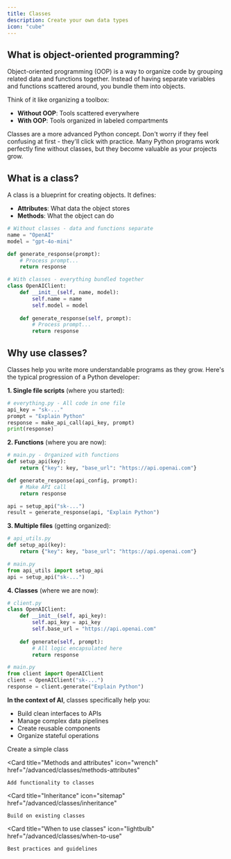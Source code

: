 ```yaml
---
title: Classes
description: Create your own data types
icon: "cube"
---
```


## What is object-oriented programming?

Object-oriented programming (OOP) is a way to organize code by grouping related data and functions together. Instead of having separate variables and functions scattered around, you bundle them into objects.

Think of it like organizing a toolbox:
- **Without OOP**: Tools scattered everywhere
- **With OOP**: Tools organized in labeled compartments

<Note>
  Classes are a more advanced Python concept. Don't worry if they feel confusing at first - they'll click with practice. Many Python programs work perfectly fine without classes, but they become valuable as your projects grow.
</Note>

## What is a class?

A class is a blueprint for creating objects. It defines:
- **Attributes**: What data the object stores
- **Methods**: What the object can do

```python
# Without classes - data and functions separate
name = "OpenAI"
model = "gpt-4o-mini"

def generate_response(prompt):
    # Process prompt...
    return response

# With classes - everything bundled together
class OpenAIClient:
    def __init__(self, name, model):
        self.name = name
        self.model = model
    
    def generate_response(self, prompt):
        # Process prompt...
        return response
```

## Why use classes?

Classes help you write more understandable programs as they grow. Here's the typical progression of a Python developer:

**1. Single file scripts** (where you started):
```python
# everything.py - All code in one file
api_key = "sk-..."
prompt = "Explain Python"
response = make_api_call(api_key, prompt)
print(response)
```

**2. Functions** (where you are now):
```python
# main.py - Organized with functions
def setup_api(key):
    return {"key": key, "base_url": "https://api.openai.com"}

def generate_response(api_config, prompt):
    # Make API call
    return response

api = setup_api("sk-...")
result = generate_response(api, "Explain Python")
```

**3. Multiple files** (getting organized):
```python
# api_utils.py
def setup_api(key):
    return {"key": key, "base_url": "https://api.openai.com"}

# main.py
from api_utils import setup_api
api = setup_api("sk-...")
```

**4. Classes** (where we are now):
```python
# client.py
class OpenAIClient:
    def __init__(self, api_key):
        self.api_key = api_key
        self.base_url = "https://api.openai.com"
    
    def generate(self, prompt):
        # All logic encapsulated here
        return response

# main.py
from client import OpenAIClient
client = OpenAIClient("sk-...")
response = client.generate("Explain Python")
```

**In the context of AI**, classes specifically help you:
- Build clean interfaces to APIs
- Manage complex data pipelines
- Create reusable components
- Organize stateful operations

<CardGroup cols={2}>
  <Card
    title="Your first class"
    icon="hammer"
    href="/advanced/classes/first-class"
  >
    Create a simple class
  </Card>
  
  <Card
    title="Methods and attributes"
    icon="wrench"
    href="/advanced/classes/methods-attributes"
  >
    Add functionality to classes
  </Card>
  
  <Card
    title="Inheritance"
    icon="sitemap"
    href="/advanced/classes/inheritance"
  >
    Build on existing classes
  </Card>
  
  <Card
    title="When to use classes"
    icon="lightbulb"
    href="/advanced/classes/when-to-use"
  >
    Best practices and guidelines
  </Card>
</CardGroup>